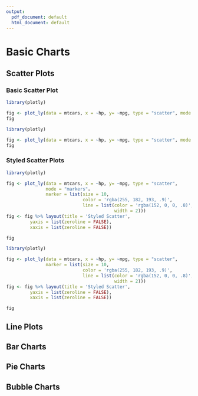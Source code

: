 ```yaml
---
output:
  pdf_document: default
  html_document: default
---
```

# Basic Charts
## Scatter Plots
### Basic Scatter Plot

```r
library(plotly)

fig <- plot_ly(data = mtcars, x = ~hp, y= ~mpg, type = "scatter", mode = "markers")
fig
```

```r
library(plotly)

fig <- plot_ly(data = mtcars, x = ~hp, y= ~mpg, type = "scatter", mode = "markers")
fig
```
### Styled Scatter Plots
```r
library(plotly)

fig <- plot_ly(data = mtcars, x = ~hp, y= ~mpg, type = "scatter",
               mode = "markers"，
               marker = list(size = 10,
                             color = 'rgba(255, 182, 193, .9)',
                             line = list(color = 'rgba(152, 0, 0, .8)',
                                         width = 2)))
fig <- fig %>% layout(title = 'Styled Scatter',
         yaxis = list(zeroline = FALSE),
         xaxis = list(zeroline = FALSE))

fig
```

```r
library(plotly)

fig <- plot_ly(data = mtcars, x = ~hp, y= ~mpg, type = "scatter",
               marker = list(size = 10,
                             color = 'rgba(255, 182, 193, .9)',
                             line = list(color = 'rgba(152, 0, 0, .8)',
                                         width = 2)))
fig <- fig %>% layout(title = 'Styled Scatter',
         yaxis = list(zeroline = FALSE),
         xaxis = list(zeroline = FALSE))

fig
```


## Line Plots

## Bar Charts

## Pie Charts

## Bubble Charts